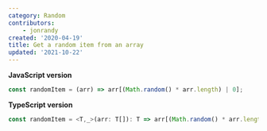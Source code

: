 ```yaml
---
category: Random
contributors:
    - jonrandy
created: '2020-04-19'
title: Get a random item from an array
updated: '2021-10-22'
---
```


**JavaScript version**

```js
const randomItem = (arr) => arr[(Math.random() * arr.length) | 0];
```

**TypeScript version**

```js
const randomItem = <T,_>(arr: T[]): T => arr[(Math.random() * arr.length) | 0];
```
